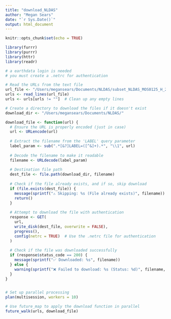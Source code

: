 ```yaml
---
title: "download_NLDAS"
author: "Megan Sears"
date: "`r Sys.Date()`"
output: html_document
---
```


```r
knitr::opts_chunk$set(echo = TRUE)

library(furrr)
library(purrr)
library(httr)
library(readr)

# a earthdata login is needed
# you must create a .netrc for authentication

```

```r

# Read the URLs from the text file
url_file <- "/Users/megansears/Documents/NLDAS/subset_NLDAS_MOS0125_H_2.0_20250311_154000_.txt"
urls <- read_lines(url_file)
urls <- urls[urls != ""]  # Clean up any empty lines

# Create a directory to download the files if it doesn't exist
download_dir <- "/Users/megansears/Documents/NLDAS/"

download_file <- function(url) {
  # Ensure the URL is properly encoded (just in case)
  url <- URLencode(url)
  
  # Extract the filename from the 'LABEL' query parameter
  label_param <- sub(".*[&?]LABEL=([^&]+).*", "\\1", url)
  
  # Decode the filename to make it readable
  filename <- URLdecode(label_param)
  
  # Destination file path
  dest_file <- file.path(download_dir, filename)
  
  # Check if the file already exists, and if so, skip download
  if (file.exists(dest_file)) {
    message(sprintf("⚠️ Skipping: %s (File already exists)", filename))
    return()
  }
  
  # Attempt to download the file with authentication
  response <- GET(
    url,
    write_disk(dest_file, overwrite = FALSE),
    progress(),
    config(netrc = TRUE)  # Use the .netrc file for authentication
  )
  
  # Check if the file was downloaded successfully
  if (response$status_code == 200) {
    message(sprintf("✅ Downloaded: %s", filename))
  } else {
    warning(sprintf("❌ Failed to download: %s (Status: %d)", filename, response$status_code))
  }
}


# Set up parallel processing
plan(multisession, workers = 10)

# Use future_map to apply the download function in parallel
future_walk(urls, download_file)


```

